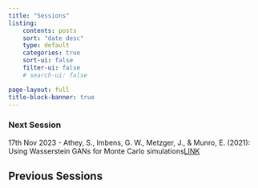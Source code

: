 ```yaml
---
title: "Sessions"
listing:
    contents: posts
    sort: "date desc"
    type: default
    categories: true 
    sort-ui: false 
    filter-ui: false
    # search-ui: false

page-layout: full 
title-block-banner: true
---
```


### Next Session
17th Nov 2023 - Athey, S., Imbens, G. W., Metzger, J., & Munro, E. (2021): Using Wasserstein GANs for Monte Carlo simulations[LINK](https://github.com/HW-Econ/HW-Econ.github.io/blob/45d5a06bc1748fe46481cb3531b34e3830c5bc55/posts/files/Using%20Wasserstein%20Generative%20Adversarial%20Networks%20for%20MC.pdf)  

## Previous Sessions

